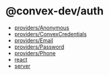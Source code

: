# @convex-dev/auth

- [providers/Anonymous](api_reference/providers/Anonymous.mdx)
- [providers/ConvexCredentials](api_reference/providers/ConvexCredentials.mdx)
- [providers/Email](api_reference/providers/Email.mdx)
- [providers/Password](api_reference/providers/Password.mdx)
- [providers/Phone](api_reference/providers/Phone.mdx)
- [react](api_reference/react.mdx)
- [server](api_reference/server.mdx)
